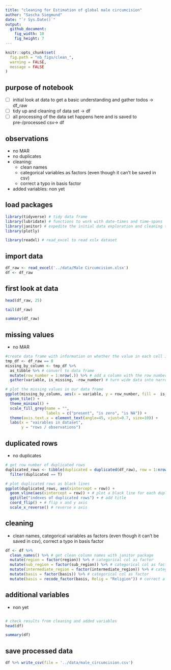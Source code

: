 ```yaml
---
title: "cleaning for Estimation of global male circumcision"
author: "Sascha Siegmund"
date: "`r Sys.Date()`"
output: 
  github_document:
    fig_width: 10
    fig_height: 7
---
```


```r
knitr::opts_chunk$set(
  fig.path = "nb_figs/clean_",
  warning = FALSE,
  message = FALSE
)
```



## purpose of notebook

  - [ ] initial look at data to get a basic understanding and gather todos -> df_raw
  - [ ] tidy up and cleaning of data set -> df
  - [ ] all processing of the data set happens here and is saved to pre-/processed csv-> df
 

## observations

  - no MAR
  - no duplicates
  - cleaning: 
    + clean names
    + categorical variables as factors (even though it can't be saved in csv)
    + correct a typo in basis factor
  - added variables: non yet
               

## load packages

```r
library(tidyverse) # tidy data frame
library(lubridate) # functions to work with date-times and time-spans
library(janitor) # expedite the initial data exploration and cleaning that comes with any new data set
library(plotly)

library(readxl) # read_excel to read xslx dataset
```


## import data

```r
df_raw <- read_excel('../data/Male Circumcision.xlsx') 
df <- df_raw
```


## first look at data

```r
head(df_raw, 25)
```
```r
tail(df_raw)
```
```r
summary(df_raw)
```


## missing values

- no MAR

```r
#create data frame with information on whether the value in each cell is zero
tmp_df <- df_raw == 0
missing_by_column <- tmp_df %>%
  as_tibble %>% # convert to data frame
  mutate(row_number = 1:nrow(.)) %>% # add a column with the row number
  gather(variable, is_missing, -row_number) # turn wide data into narrow data

# plot the missing values in our data frame
ggplot(missing_by_column, aes(x = variable, y = row_number, fill =  is_missing)) +
  geom_tile() +
  theme_minimal() +
  scale_fill_grey(name = "",
                  labels = c("present", "is zero", "is NA")) +
  theme(axis.text.x = element_text(angle=45, vjust=0.7, size=10)) +
  labs(x = "vairables in dataset",
       y = "rows / observations")
```


## duplicated rows

- no duplicates

```r
# get row number of duplicated rows
duplicated_rows <- tibble(duplicated = duplicated(df_raw), row = 1:nrow(df_raw)) %>%
  filter(duplicated == T)

# plot duplicated rows as black lines
ggplot(duplicated_rows, aes(xintercept = row)) +
  geom_vline(aes(xintercept = row)) + # plot a black line for each duplicated row
  ggtitle("indexes of duplicated rows") + # add title
  coord_flip() + # flip x and y axis
  scale_x_reverse() # reverse x axis
```


## cleaning

- clean names, categorical variables as factors (even though it can't be saved in csv), correct a typo in basis factor

```r
df <- df %>%
  clean_names() %>% # get clean column names with janitor package
  mutate(region = factor(region)) %>% # categorical col as factor
  mutate(sub_region = factor(sub_region)) %>% # categorical col as factor
  mutate(intermediate_region = factor(intermediate_region)) %>% # categorical col as factor
  mutate(basis = factor(basis)) %>% # categorical col as factor
  mutate(basis = recode_factor(basis, Relig = "Religion")) # correct a typo in basis factor
```


## additional variables

- non yet

```r

```


```r
# check results from cleaning and added variables
head(df)
```
```r
summary(df)
```


## save processed data

```r
df %>% write_csv(file = '../data/male_circumcision.csv')
```


